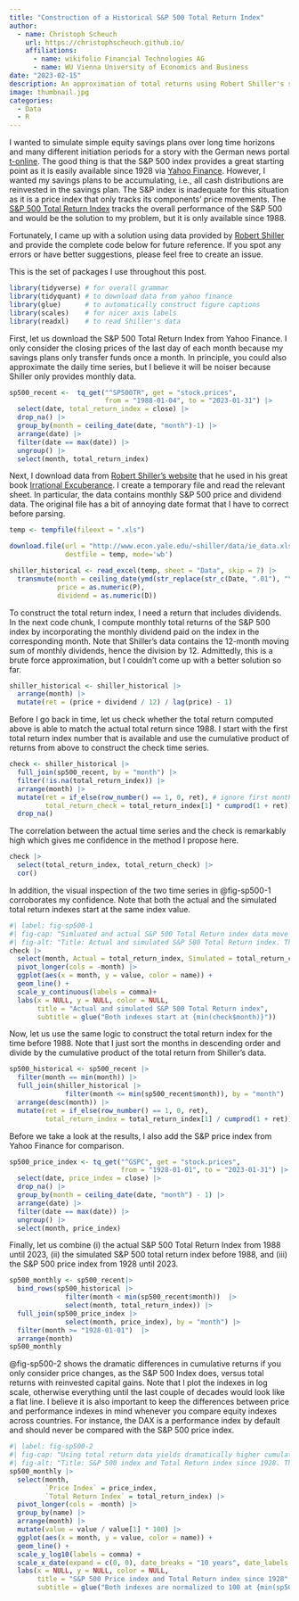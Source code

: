 ```yaml
---
title: "Construction of a Historical S&P 500 Total Return Index"
author:
  - name: Christoph Scheuch
    url: https://christophscheuch.github.io/
    affiliations:
      - name: wikifolio Financial Technologies AG
      - name: WU Vienna University of Economics and Business
date: "2023-02-15"
description: An approximation of total returns using Robert Shiller's stock market data
image: thumbnail.jpg
categories: 
  - Data
  - R
---
```


I wanted to simulate simple equity savings plans over long time horizons and many different initiation periods for a story with the German news portal [t-online](https://www.t-online.de/finanzen/geld-vorsorge/geldanlage/id_88931406/exklusive-daten-simulation-so-verlieren-sie-langfristig-kein-geld-an-der-boerse.html). The good thing is that the S&P 500 index provides a great starting point as it is easily available since 1928 via [Yahoo Finance](https://finance.yahoo.com/quote/%5EGSPC/). However, I wanted my savings plans to be accumulating, i.e., all cash distributions are reinvested in the savings plan. The S&P index is inadequate for this situation as it is a price index that only tracks its components’ price movements. The [S&P 500 Total Return Index](https://finance.yahoo.com/quote/%5ESP500TR/) tracks the overall performance of the S&P 500 and would be the solution to my problem, but it is only available since 1988. 

Fortunately, I came up with a solution using data provided by [Robert Shiller](http://www.econ.yale.edu/~shiller/) and provide the complete code below for future reference. If you spot any errors or have better suggestions, please feel free to create an issue.

This is the set of packages I use throughout this post. 

```r
library(tidyverse) # for overall grammar
library(tidyquant) # to download data from yahoo finance
library(glue)      # to automatically construct figure captions
library(scales)    # for nicer axis labels 
library(readxl)    # to read Shiller's data 
```

First, let us download the S&P 500 Total Return Index from Yahoo Finance. I only consider the closing prices of the last day of each month because my savings plans only transfer funds once a month. In principle, you could also approximate the daily time series, but I believe it will be noiser because Shiller only provides monthly data.

```r
sp500_recent <-  tq_get("^SP500TR", get = "stock.prices",
                        from = "1988-01-04", to = "2023-01-31") |>
  select(date, total_return_index = close) |>
  drop_na() |>
  group_by(month = ceiling_date(date, "month")-1) |>
  arrange(date) |>
  filter(date == max(date)) |>
  ungroup() |>
  select(month, total_return_index)
```

Next, I download data from [Robert Shiller’s website](http://www.econ.yale.edu/~shiller/data.htm) that he used in his great book [Irrational Excuberance](https://press.princeton.edu/books/paperback/9780691173122/irrational-exuberance). I create a temporary file and read the relevant sheet. In particular, the data contains monthly S&P 500 price and dividend data. The original file has a bit of annoying date format that I have to correct before parsing.

```r
temp <- tempfile(fileext = ".xls")

download.file(url = "http://www.econ.yale.edu/~shiller/data/ie_data.xls",
              destfile = temp, mode='wb')

shiller_historical <- read_excel(temp, sheet = "Data", skip = 7) |>
  transmute(month = ceiling_date(ymd(str_replace(str_c(Date, ".01"), "\\.1\\.", "\\.10\\.")), "month")-1,
            price = as.numeric(P),
            dividend = as.numeric(D)) 
```

To construct the total return index, I need a return that includes dividends. In the next code chunk, I compute monthly total returns of the S&P 500 index by incorporating the monthly dividend paid on the index in the corresponding month. Note that Shiller’s data contains the 12-month moving sum of monthly dividends, hence the division by 12. Admittedly, this is a brute force approximation, but I couldn’t come up with a better solution so far.

```r
shiller_historical <- shiller_historical |>
  arrange(month) |>
  mutate(ret = (price + dividend / 12) / lag(price) - 1)
```

Before I go back in time, let us check whether the total return computed above is able to match the actual total return since 1988. I start with the first total return index number that is available and use the cumulative product of returns from above to construct the check time series.

```r
check <- shiller_historical |>
  full_join(sp500_recent, by = "month") |>
  filter(!is.na(total_return_index)) |>
  arrange(month) |>
  mutate(ret = if_else(row_number() == 1, 0, ret), # ignore first month return
         total_return_check = total_return_index[1] * cumprod(1 + ret)) |>
  drop_na()
```

The correlation between the actual time series and the check is remarkably high which gives me confidence in the method I propose here.

```r
check |> 
  select(total_return_index, total_return_check) |>  
  cor()
```

In addition, the visual inspection of the two time series in @fig-sp500-1 corroborates my confidence. Note that both the actual and the simulated total return indexes start at the same index value.

```r
#| label: fig-sp500-1
#| fig-cap: "Simluated and actual S&P 500 Total Return index data move closely together."
#| fig-alt: "Title: Actual and simulated S&P 500 Total Return index. The figure shows that actual and simulated S&P 500 total return index data move very closely together."
check |>
  select(month, Actual = total_return_index, Simulated = total_return_check) |>
  pivot_longer(cols = -month) |>
  ggplot(aes(x = month, y = value, color = name)) +
  geom_line() +
  scale_y_continuous(labels = comma)+ 
  labs(x = NULL, y = NULL, color = NULL,
       title = "Actual and simulated S&P 500 Total Return index",
       subtitle = glue("Both indexes start at {min(check$month)}"))
```

Now, let us use the same logic to construct the total return index for the time before 1988. Note that I just sort the months in descending order and divide by the cumulative product of the total return from Shiller’s data.

```r
sp500_historical <- sp500_recent |> 
  filter(month == min(month)) |>
  full_join(shiller_historical |>
              filter(month <= min(sp500_recent$month)), by = "month") |>
  arrange(desc(month)) |>
  mutate(ret = if_else(row_number() == 1, 0, ret),
         total_return_index = total_return_index[1] / cumprod(1 + ret))
```

Before we take a look at the results, I also add the S&P price index from Yahoo Finance for comparison.

```r
sp500_price_index <- tq_get("^GSPC", get = "stock.prices",
                            from = "1928-01-01", to = "2023-01-31") |>
  select(date, price_index = close) |>
  drop_na() |>
  group_by(month = ceiling_date(date, "month") - 1) |>
  arrange(date) |>
  filter(date == max(date)) |>
  ungroup() |>
  select(month, price_index)
```

Finally, let us combine (i) the actual S&P 500 Total Return Index from 1988 until 2023, (ii) the simulated S&P 500 total return index before 1988, and (iii) the S&P 500 price index from 1928 until 2023.

```r
sp500_monthly <- sp500_recent|>
  bind_rows(sp500_historical |>
              filter(month < min(sp500_recent$month))  |>
              select(month, total_return_index)) |>
  full_join(sp500_price_index |> 
              select(month, price_index), by = "month") |>
  filter(month >= "1928-01-01")  |>
  arrange(month)
sp500_monthly
```

@fig-sp500-2 shows the dramatic differences in cumulative returns if you only consider price changes, as the S&P 500 Index does, versus total returns with reinvested capital gains. Note that I plot the indexes in log scale, otherwise everything until the last couple of decades would look like a flat line. I believe it is also important to keep the differences between price and performance indexes in mind whenever you compare equity indexes across countries. For instance, the DAX is a performance index by default and should never be compared with the S&P 500 price index.

```r
#| label: fig-sp500-2
#| fig-cap: "Using total return data yields dramatically higher cumulative returns over a few decades."
#| fig-alt: "Title: S&P 500 index and Total Return index since 1928. The figure shows dramatic differences in cumulative returns over a few of decades. The figure emphasizes the importance of using total returns indexes to simulate long-term investment decisions."
sp500_monthly |>
  select(month, 
         `Price Index` = price_index, 
         `Total Return Index` = total_return_index) |>
  pivot_longer(cols = -month) |>
  group_by(name) |>
  arrange(month) |>
  mutate(value = value / value[1] * 100) |>
  ggplot(aes(x = month, y = value, color = name)) +
  geom_line() +
  scale_y_log10(labels = comma) +
  scale_x_date(expand = c(0, 0), date_breaks = "10 years", date_labels = "%Y") + 
  labs(x = NULL, y = NULL, color = NULL,
       title = "S&P 500 Price index and Total Return index since 1928",
       subtitle = glue("Both indexes are normalized to 100 at {min(sp500_monthly$month)}"))
```

